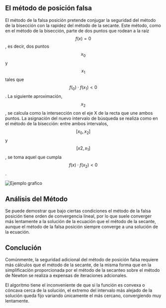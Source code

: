 
<h2 id="el-metodo-de-posicion-falsa">El método de posición falsa</h2>

El método de la falsa posición pretende conjugar la seguridad del método de la bisección con la rapidez del método de la secante. Este método, como en el método de la bisección, parte de dos puntos que rodean a la raíz $$f(x) = 0$$, es decir, dos puntos $$x_{0}$$ y $$x_{1}$$ tales que $$f(_{0}) \cdot f(x_{1}) < 0$$. La siguiente aproximación, $$x_{2}$$, se calcula como la intersección con el eje X de la recta que une ambos puntos. La asignación del nuevo intervalo de búsqueda se realiza como en el método de la bisección: entre ambos intervalos, $$[x_{0},x_{2}]$$ y $$[x2,x_{1}]$$, se toma aquel que cumpla $$f(x) \cdot f(x_{2}) < 0$$.

<Image src={falsePositionImage} alt="Ejemplo grafico" />

<h2 id="analisis-del-metodo">Análisis del Método</h2>

Se puede demostrar que bajo ciertas condiciones el método de la falsa posición tiene
orden de convergencia lineal, por lo que suele converger más lentamente a la solución
de la ecuación que el método de la secante, aunque el método de la falsa posición
siempre converge a una solución de la ecuación.

<h2 id="conclusion">Conclución</h2>

Comúnmente, la seguridad adicional del método de posición falsa requiere más cálculos que el método de la secante, de la misma forma que en la simplificación proporcionada por el método de la secanteo sobre el método de Newton se realiza a expensas de iteraciones adcionales.

El algoritmo tiene el inconveniente de que si la función es convexa o cóncava cerca de la solución, el extremo del intervalo más alejado de la solución queda fijo variando únicamente el más cercano, convergiendo muy lentamente.
